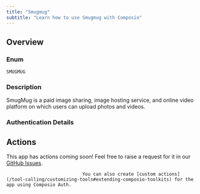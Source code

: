 ```yaml
---
title: "Smugmug"
subtitle: "Learn how to use Smugmug with Composio"
---
```



## Overview

### Enum
`SMUGMUG`

### Description
SmugMug is a paid image sharing, image hosting service, and online
    video platform on which users can upload photos and videos.

### Authentication Details

<Accordion title="API_KEY">
<ParamField path="apiSecret" type="string" required={true}>
</ParamField>

<ParamField path="base_url" type="string" default="https://api.smugmug.com/services/oauth/1.0a/">
</ParamField>

</Accordion>


## Actions

This app has actions coming soon! Feel free to raise a request for it in our [GitHub Issues](https://github.com/ComposioHQ/composio/issues).
                                
                                You can also create [custom actions](/tool-calling/customizing-tools#extending-composio-toolkits) for the app using Composio Auth.
